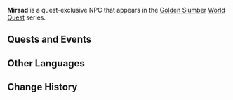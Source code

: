 {{Meta
<!-- Remove this template after adding the missing info -->
|missing_NPC_profile  = yes
}}
{{Character Infobox
|type             = Quest NPC
|image            = NPC Mirsad.png
|realname         = <!-- Optional, if different from in-game name -->
|deceased         = <!-- Past (for deceased prior to events of the game) or free response -->
|region           = Sumeru
|location         = Sumeru
|affiliation      = 
|title            = 

|ancestry         = <!-- Clan/family -->
|father           = 
|mother           = 
|spouse           = 
|sibling          = 
|child            = 
|relative         = 
}}
'''Mirsad''' is a quest-exclusive NPC that appears in the [[Golden Slumber]] [[World Quest]] series.
<!--
==Location==
{{subst:#tag:gallery|
NPC Location {{subst:PAGENAME}}.png{{subst:!}}{{subst:PAGENAME}}'s location
NPC Location {{subst:PAGENAME}} Context.png{{subst:!}}Additional context
|hideaddbutton=true
|captionalign=center
}}

==Profile==
Detailed story/lore information goes here.
''(To be added.)''

===Appearance===
Keep appearance section short and concise. Limit to 2 paragraphs with 3-4 sentences each.
''(To be added.)''
-->
==Quests and Events==
{{Quests and Events}}
<!--
==Idle Quotes==
{{Dialogue Start}}
: {{DIcon|Idle}} {{Tx}}
:: {{A|VO {{subst:PAGENAME}} 01.ogg}} "{{Tx}}"
{{Dialogue End}}

==Dialogue==
{{Dialogue Start}}
:'''{{subst:PAGENAME}}:'''
:{{DIcon}}
{{Dialogue End}}

==Event Dialogue==
===Event Name===
{{Dialogue Start}}
:'''{{subst:PAGENAME}}:'''
{{Dialogue End}}

==Trivia==
* 
-->
==Other Languages==
{{Other Languages
|default_hidden = 1
|en      = Mirsad
|zhs     = 米尔萨德
|zhs_rm  = Mǐ'ěrsàdé
|zht     = 米爾薩德
|zht_rm  = Mǐ'ěrsàdé
|ja      = ミルサド
|ja_rm   = Mirusado
|ko      = 미르사드
|es      = Mirsad
|fr      = Mirsad
|ru      = Мирсад
|th      = Mirsad
|vi      = Mirsad
|de      = Mirsad
|id      = Mirsad
|pt      = Mirsad
|tr      = Mirsad
|it      = Mirsad
}}

==Change History==
{{Change History|3.1}}
<!--
==References==
{{Reflist}}
-->
